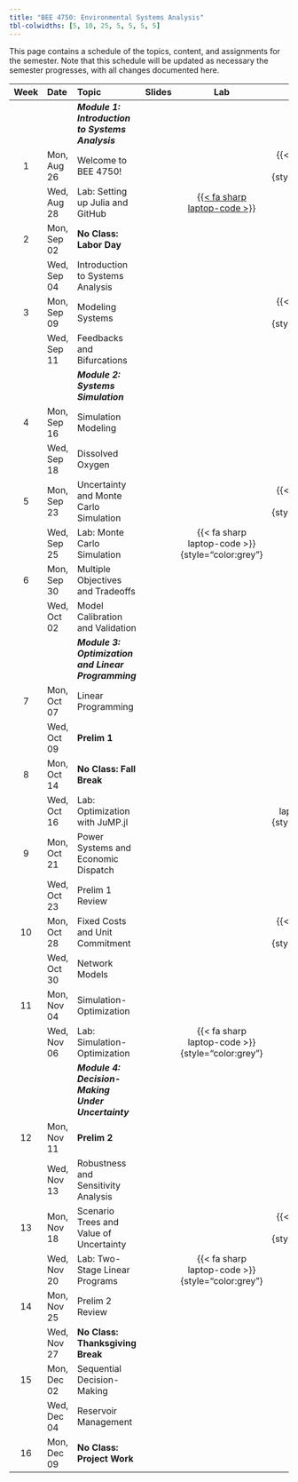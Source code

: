 ```yaml
---
title: "BEE 4750: Environmental Systems Analysis"
tbl-colwidths: [5, 10, 25, 5, 5, 5, 5]
---
```


This page contains a schedule of the topics, content, and assignments for the semester.
Note that this schedule will be updated as necessary the semester progresses, with all changes documented here.

::: column-screen-inset-right
| Week | Date        | Topic | Slides | Lab | HW | Reading |
:-----:|:------------|:------|:------:|:--:|:---:|:--:|:-------:|
| | | ***Module 1: Introduction to Systems Analysis*** | | | | |
| 1    | Mon, Aug 26 | Welcome to BEE 4750! |  | |  {{< fa sharp pen-field >}}{style="color:grey"} | |
|      | Wed, Aug 28 | Lab: Setting up Julia and GitHub | |  [{{< fa sharp laptop-code >}}](labs/lab01/lab01.qmd) | | | 
| 2    | Mon, Sep 02 | **No Class: Labor Day** |  | | | |
|      | Wed, Sep 04 | Introduction to Systems Analysis | | | |  |
| 3    | Mon, Sep 09 | Modeling Systems | | | {{< fa sharp pen-field >}}{style="color:grey"} | |
|      | Wed, Sep 11 | Feedbacks and Bifurcations | | | | |
| | | ***Module 2: Systems Simulation*** | | | |
|  4   | Mon, Sep 16 | Simulation Modeling | | | | | 
|      | Wed, Sep 18 | Dissolved Oxygen  | | | |
|  5    | Mon, Sep 23 | Uncertainty and Monte Carlo Simulation | | | {{< fa sharp pen-field >}}{style="color:grey"} | |
|   | Wed, Sep 25 | Lab: Monte Carlo Simulation |  | {{< fa sharp laptop-code >}}{style="color:grey"} | | |
|  6  | Mon, Sep 30 | Multiple Objectives and Tradeoffs | | |  | |
|    | Wed, Oct 02 | Model Calibration and Validation  |  |  | | |
| | | ***Module 3: Optimization and Linear Programming*** | | | |
|  7   | Mon, Oct 07 | Linear Programming |  | |   | |
|      | Wed, Oct 09 |  **Prelim 1** | | | |
|  8  | Mon, Oct 14 | **No Class: Fall Break** |  | |  | |
|   | Wed, Oct 16 | Lab: Optimization with JuMP.jl  | | | {{< fa sharp laptop-code >}}{style="color:grey"}   | |
|  9 | Mon, Oct 21 | Power Systems and Economic Dispatch  | | | | |
|    | Wed, Oct 23 | Prelim 1 Review | | |  |  |
|  10  | Mon, Oct 28 |  Fixed Costs and Unit Commitment | |  | {{< fa sharp pen-field >}}{style="color:grey"} | | 
|     | Wed, Oct 30 | Network Models | | |  | | 
|  11  | Mon, Nov 04 | Simulation-Optimization  |  |  |  | |
|    | Wed, Nov 06 | Lab: Simulation-Optimization |  | {{< fa sharp laptop-code >}}{style="color:grey"} |  | |
| | | ***Module 4: Decision-Making Under Uncertainty*** | | | |
| 12    | Mon, Nov 11 | **Prelim 2**  |  |  | | |
|    | Wed, Nov 13 | Robustness and Sensitivity Analysis  | |  | | |
| 13   | Mon, Nov 18 |  Scenario Trees and Value of Uncertainty | | | {{< fa sharp pen-field >}}{style="color:grey"} | |
|    | Wed, Nov 20 | Lab: Two-Stage Linear Programs |  | {{< fa sharp laptop-code >}}{style="color:grey"} | | |
|  14  | Mon, Nov 25 |  Prelim 2 Review |   |  |  |  |
|     | Wed, Nov 27 | **No Class: Thanksgiving Break** | | | | |
| 15 | Mon, Dec 02 | Sequential Decision-Making  | | | | |
|    | Wed, Dec 04 | Reservoir Management  | | | | |
|  16 | Mon, Dec 09 | **No Class: Project Work** | | | |  |
:::
